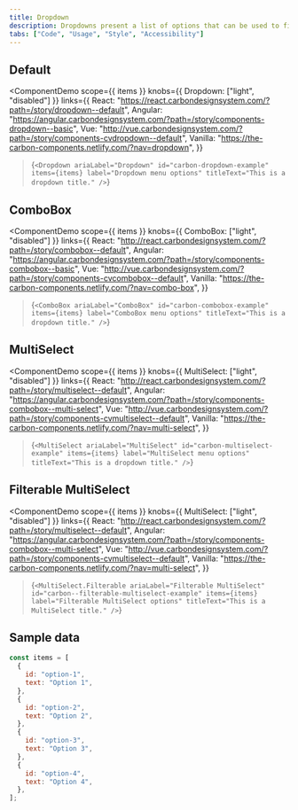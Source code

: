 ```yaml
---
title: Dropdown
description: Dropdowns present a list of options that can be used to filter or sort existing content. They can also be used as menus.
tabs: ["Code", "Usage", "Style", "Accessibility"]
---
```



## Default

<ComponentDemo
  scope={{ items }}
  knobs={{ Dropdown: ["light", "disabled"] }}
  links={{
    React:
      "https://react.carbondesignsystem.com/?path=/story/dropdown--default",
    Angular:
      "https://angular.carbondesignsystem.com/?path=/story/components-dropdown--basic",
    Vue:
      "http://vue.carbondesignsystem.com/?path=/story/components-cvdropdown--default",
    Vanilla: "https://the-carbon-components.netlify.com/?nav=dropdown",
  }}
>{`
<Dropdown
  ariaLabel="Dropdown"
  id="carbon-dropdown-example"
  items={items}
  label="Dropdown menu options"
  titleText="This is a dropdown title."
/>
`}</ComponentDemo>

## ComboBox

<ComponentDemo
  scope={{ items }}
  knobs={{ ComboBox: ["light", "disabled"] }}
  links={{
    React: "http://react.carbondesignsystem.com/?path=/story/combobox--default",
    Angular:
      "https://angular.carbondesignsystem.com/?path=/story/components-combobox--basic",
    Vue:
      "http://vue.carbondesignsystem.com/?path=/story/components-cvcombobox--default",
    Vanilla: "https://the-carbon-components.netlify.com/?nav=combo-box",
  }}
>{`
<ComboBox
  ariaLabel="ComboBox"
  id="carbon-combobox-example"
  items={items}
  label="ComboBox menu options"
  titleText="This is a dropdown title."
/>
`}</ComponentDemo>

## MultiSelect

<ComponentDemo
  scope={{ items }}
  knobs={{ MultiSelect: ["light", "disabled"] }}
  links={{
    React:
      "http://react.carbondesignsystem.com/?path=/story/multiselect--default",
    Angular:
      "https://angular.carbondesignsystem.com/?path=/story/components-combobox--multi-select",
    Vue:
      "http://vue.carbondesignsystem.com/?path=/story/components-cvmultiselect--default",
    Vanilla: "https://the-carbon-components.netlify.com/?nav=multi-select",
  }}
>{`
<MultiSelect
  ariaLabel="MultiSelect"
  id="carbon-multiselect-example"
  items={items}
  label="MultiSelect menu options"
  titleText="This is a dropdown title."
/>
`}</ComponentDemo>

## Filterable MultiSelect

<ComponentDemo
  scope={{ items }}
  knobs={{ MultiSelect: ["light", "disabled"] }}
  links={{
    React:
      "http://react.carbondesignsystem.com/?path=/story/multiselect--default",
    Angular:
      "https://angular.carbondesignsystem.com/?path=/story/components-combobox--multi-select",
    Vue:
      "http://vue.carbondesignsystem.com/?path=/story/components-cvmultiselect--default",
    Vanilla: "https://the-carbon-components.netlify.com/?nav=multi-select",
  }}
>{`
<MultiSelect.Filterable
  ariaLabel="Filterable MultiSelect"
  id="carbon--filterable-multiselect-example"
  items={items}
  label="Filterable MultiSelect options"
  titleText="This is a MultiSelect title."
/>
`}</ComponentDemo>

## Sample data

```javascript
const items = [
  {
    id: "option-1",
    text: "Option 1",
  },
  {
    id: "option-2",
    text: "Option 2",
  },
  {
    id: "option-3",
    text: "Option 3",
  },
  {
    id: "option-4",
    text: "Option 4",
  },
];
```
